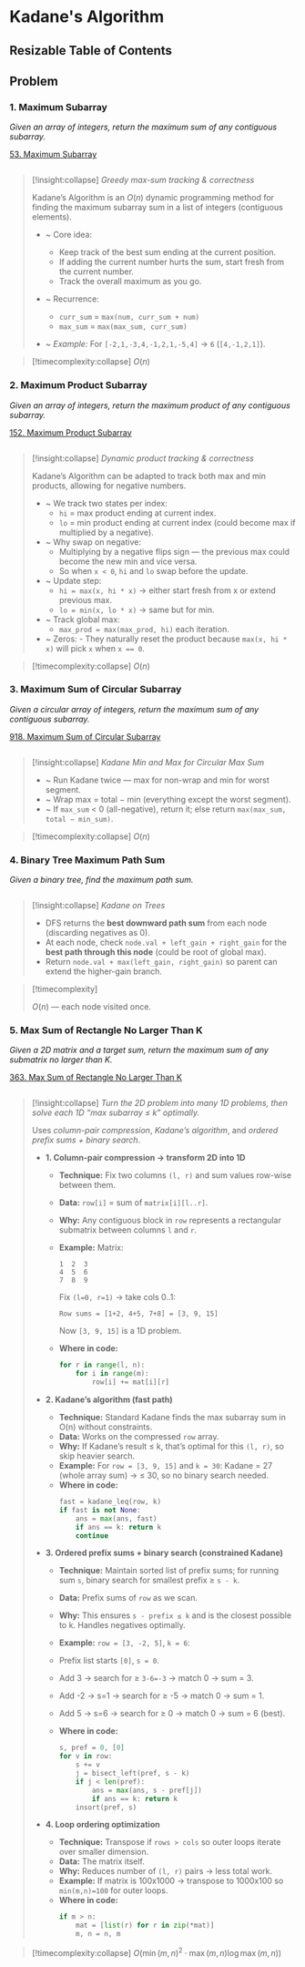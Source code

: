 # Kadane's Algorithm

## Resizable Table of Contents

## Problem

### 1. Maximum Subarray

*Given an array of integers, return the maximum sum of any contiguous subarray.*

[53. Maximum Subarray](https://leetcode.com/problems/maximum-subarray/)

```python file=problems/53-maximum-subarray/solution.py 
```

> [!insight:collapse] *Greedy max-sum tracking & correctness*
>
> Kadane’s Algorithm is an $O(n)$ dynamic programming method for finding the maximum subarray sum in a list of integers (contiguous elements).
> 
> - ~ Core idea:
>   -  Keep track of the best sum ending at the current position.
>   - If adding the current number hurts the sum, start fresh from the current number.
>   - Track the overall maximum as you go.
> 
> - ~ Recurrence:
>   - `curr_sum` = `max(num, curr_sum + num)`
>   - `max_sum` = `max(max_sum, curr_sum)`
> - ~ *Example:*
> For `[-2,1,-3,4,-1,2,1,-5,4]` → `6` (`[4,-1,2,1]`).



> [!timecomplexity:collapse] $O(n)$


### 2. Maximum Product Subarray

*Given an array of integers, return the maximum product of any contiguous subarray.*

[152. Maximum Product Subarray](https://leetcode.com/problems/maximum-product-subarray/)

```python file=problems/152-maximum-product-subarray/solution.py
```

> [!insight:collapse] *Dynamic product tracking & correctness*
>
> Kadane’s Algorithm can be adapted to track both max and min products, allowing for negative numbers.
> - ~ We track two states per index:
>	-	`hi` = max product ending at current index.
>	-	`lo` = min product ending at current index (could become max if multiplied by a negative).
> - ~	Why swap on negative:
>	-	Multiplying by a negative flips sign — the previous max could become the new min and vice versa.
>	-	So when `x < 0`, `hi` and `lo` swap before the update.
> - ~	Update step:
>	-	`hi = max(x, hi * x)` → either start fresh from x or extend previous max.
>	-	`lo = min(x, lo * x)` → same but for min.
>  - ~	Track global max:
>	    -	`max_prod = max(max_prod, hi)` each iteration.
> - ~ Zeros:
>	    -	They naturally reset the product because `max(x, hi * x)` will pick `x` when `x == 0`.


> [!timecomplexity:collapse] $O(n)$


### 3. Maximum Sum of Circular Subarray

*Given a circular array of integers, return the maximum sum of any contiguous subarray.*

[918. Maximum Sum of Circular Subarray](https://leetcode.com/problems/maximum-sum-circular-subarray/)

```python file=problems/918-maximum-sum-of-circular-subarray/solution.py
```

> [!insight:collapse] *Kadane Min and Max for Circular Max Sum*
> 
> - ~ Run Kadane twice — max for non-wrap and min for worst segment.
> - ~ Wrap max = total − min (everything except the worst segment).
> - ~ If `max_sum` < 0 (all-negative), return it; else return `max(max_sum, total − min_sum)`.


> [!timecomplexity:collapse] $O(n)$


### 4. Binary Tree Maximum Path Sum
*Given a binary tree, find the maximum path sum.*

```python file=problems/124-binary-tree-maximum-path-sum/solution.py
```
> [!insight:collapse] *Kadane on Trees*
>
> * DFS returns the **best downward path sum** from each node (discarding negatives as 0).
> * At each node, check `node.val + left_gain + right_gain` for the **best path through this node** (could be root of global max).
> * Return `node.val + max(left_gain, right_gain)` so parent can extend the higher-gain branch.

> \[!timecomplexity]
>
>  $O(n)$ — each node visited once.






### 5. Max Sum of Rectangle No Larger Than K

*Given a 2D matrix and a target sum, return the maximum sum of any submatrix no larger than K.*

[363. Max Sum of Rectangle No Larger Than K](https://leetcode.com/problems/max-sum-of-rectangle-no-larger-than-k/)

```python file=problems/363-max-sum-of-rectangle-no-larger-than-k/solution.py
```



> [!insight:collapse] *Turn the 2D problem into many 1D problems, then solve each 1D “max subarray ≤ k” optimally.*
>
> Uses *column-pair compression*, *Kadane’s algorithm*, and *ordered prefix sums + binary search*.
>
>
> * **1. Column-pair compression → transform 2D into 1D**
>   * **Technique:** Fix two columns `(l, r)` and sum values row-wise between them.
>   * **Data:** `row[i]` = sum of `matrix[i][l..r]`.
>   * **Why:** Any contiguous block in `row` represents a rectangular submatrix between columns `l` and `r`.
>   * **Example:**
>      Matrix:
>   
>      ```
>      1  2  3
>      4  5  6
>      7  8  9
>      ```
>   
>      Fix `(l=0, r=1)` → take cols 0..1:
>   
>      ```
>      Row sums = [1+2, 4+5, 7+8] = [3, 9, 15]
>      ```
>   
>      Now `[3, 9, 15]` is a 1D problem.
>    * **Where in code:**
>       ```python
>       for r in range(l, n):
>           for i in range(m):
>               row[i] += mat[i][r]
>       ```
> 
> * **2. Kadane’s algorithm (fast path)**
>
>   * **Technique:** Standard Kadane finds the max subarray sum in O(n) without constraints.
>   * **Data:** Works on the compressed `row` array.
>   * **Why:** If Kadane’s result ≤ k, that’s optimal for this `(l, r)`, so skip heavier search.
>   * **Example:**
>   For `row = [3, 9, 15]` and `k = 30`:
>   Kadane = 27 (whole array sum) → ≤ 30, so no binary search needed.
>   * **Where in code:**
>      ```python
>      fast = kadane_leq(row, k)
>      if fast is not None:
>          ans = max(ans, fast)
>          if ans == k: return k
>          continue
>      ```
>
>
> * **3. Ordered prefix sums + binary search (constrained Kadane)**
>
>   * **Technique:** Maintain sorted list of prefix sums; for running sum `s`, binary search for smallest prefix ≥ `s - k`.
>   * **Data:** Prefix sums of `row` as we scan.
>   * **Why:** This ensures `s - prefix ≤ k` and is the closest possible to k. Handles negatives optimally.
>   * **Example:**
>   `row = [3, -2, 5]`, `k = 6`:
>
>   * Prefix list starts `[0]`, `s = 0`.
>   * Add 3 → search for ≥ `3-6=-3` → match 0 → sum = 3.
>   * Add -2 → s=1 → search for ≥ -5 → match 0 → sum = 1.
>   * Add 5 → s=6 → search for ≥ 0 → match 0 → sum = 6 (best).
>   * **Where in code:**
>       ```python
>       s, pref = 0, [0]
>       for v in row:
>           s += v
>           j = bisect_left(pref, s - k)
>           if j < len(pref):
>               ans = max(ans, s - pref[j])
>               if ans == k: return k
>           insort(pref, s)
>       ```
>
> * **4. Loop ordering optimization**
>
>   * **Technique:** Transpose if `rows > cols` so outer loops iterate over smaller dimension.
>   * **Data:** The matrix itself.
>   * **Why:** Reduces number of `(l, r)` pairs → less total work.
>   * **Example:**
>     If matrix is 100x1000 → transpose to 1000x100 so `min(m,n)=100` for outer loops.
>   * **Where in code:**
>     ```python
>     if m > n:
>         mat = [list(r) for r in zip(*mat)]
>         m, n = n, m
>     ```
>

>
> [!timecomplexity:collapse]
> $O(\min(m,n)^2 \cdot \max(m,n) \log \max(m,n))$ 

